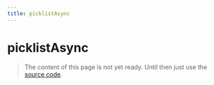 ```yaml
---
title: picklistAsync
---
```


# picklistAsync

> The content of this page is not yet ready. Until then just use the [source code](https://github.com/fabian-hiller/valibot/blob/main/library/src/schemas/picklist/picklistAsync.ts).
